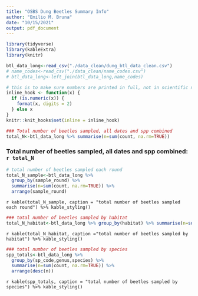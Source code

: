 ```yaml
---
title: "OSBS Dung Beetles Summary Info"
author: "Emilio M. Bruna"
date: "10/15/2021"
output: pdf_document
---
```


```r
library(tidyverse)
library(kableExtra)
library(knitr)
```
```r
btl_data_long<-read_csv("./data_clean/dung_btl_data_clean.csv")
# name_codes<-read_csv("./data_clean/name_codes.csv")
# btl_data_long<-left_join(btl_data_long,name_codes)

```

```r
# this is to make sure numbers are printed in full, not in scientific notation
inline_hook <- function(x) {
  if (is.numeric(x)) {
    format(x, digits = 2)
  } else x
}
knitr::knit_hooks$set(inline = inline_hook)
```


```r
### Total number of beetles sampled, all dates and spp combined
total_N<-btl_data_long %>% summarise(n=sum(count, na.rm=TRUE))
```
### Total number of beetles sampled, all dates and spp combined: `r total_N`





```r
# total number of beetles sampled each round
total_N_sample<-btl_data_long %>%
  group_by(sample_round) %>% 
  summarise(n=sum(count, na.rm=TRUE)) %>% 
  arrange(sample_round)
```
`r kable(total_N_sample, caption = "total number of beetles sampled each round") %>% kable_styling()` 


```r
### total number of beetles sampled by habitat
total_N_habitat<-btl_data_long %>% group_by(habitat) %>% summarise(n=sum(count, na.rm=TRUE))
```
`r kable(total_N_habitat, caption ="total number of beetles sampled by habitat") %>% kable_styling()`


```r
### total number of beetles sampled by species
spp_totals<-btl_data_long %>% 
  group_by(sp_code,genus,species) %>% 
  summarise(n=sum(count, na.rm=TRUE)) %>% 
  arrange(desc(n))
```
`r kable(spp_totals, caption = "total number of beetles sampled by species") %>% kable_styling()`